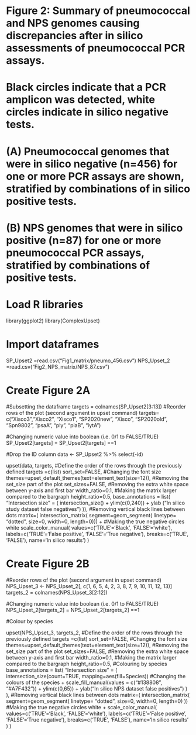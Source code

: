 # Figure 2: Summary of pneumococcal and NPS genomes causing discrepancies after in silico assessments of pneumococcal PCR assays. 
# Black circles indicate that a PCR amplicon was detected, white circles indicate in silico negative tests. 
# (A) Pneumococcal genomes that were in silico negative (n=456) for one or more PCR assays are shown, stratified by combinations of in silico positive tests. 
# (B) NPS genomes that were in silico positive (n=87) for one or more pneumococcal PCR assays, stratified by combinations of positive tests.


# Load R libraries

library(ggplot2)
library(ComplexUpset) 

# Import dataframes

SP_Upset2 =read.csv("Fig1_matrix/pneumo_456.csv")
NPS_Upset_2 =read.csv("Fig2_NPS_matrix/NPS_87.csv")

# Create Figure 2A

#Subsetting the dataframe
targets = colnames(SP_Upset2[3:13])
#Reorder rows of the plot (second argument in upset command)
targets= c("Xisco3","Xisco2", "Xisco1",  "SP2020new", "Xisco", "SP2020old", "Spn9802", "psaA", "ply", "piaB", "lytA")

#Changing numeric value into boolean (i.e. 0/1 to FALSE/TRUE)
SP_Upset2[targets] = SP_Upset2[targets] ==1

#Drop the ID column
data <- SP_Upset2 %>% select(-id)

upset(data, 
      targets,
      #Define the order of the rows through the previously defined targets =c(list)
      sort_set=FALSE,
      #Changing the font size
      themes=upset_default_themes(text=element_text(size=12)),
      #Removing the set_size part of the plot 
      set_sizes=FALSE, 
      #Removing the extra white space between y-axis and first bar
      width_ratio=0.1,
      #Making the matrix larger compared to the bargraph
      height_ratio=0.5,
      base_annotations = list(
        "Intersection size" = (
          intersection_size()
          + ylim(c(0,240)) 
          + ylab ("In silico study dataset false negatives")
          )),
      #Removing vertical black lines between dots
      matrix=(
        intersection_matrix( 
            segment=geom_segment(
                linetype= "dotted", size=0, width=0, length=0))) +
      #Making the true negative circles white
      scale_color_manual(
            values=c('TRUE'='Black', 'FALSE'='white'),
            labels=c('TRUE'='False positive', 'FALSE'='True negative'),
            breaks=c('TRUE', 'FALSE'),
            name='In silico results')
      )


# Create Figure 2B

#Reorder rows of the plot (second argument in upset command)
NPS_Upset_3 <- NPS_Upset_2[, c(1, 6, 5, 4, 2, 3, 8, 7, 9, 10, 11, 12, 13)] 
targets_2 = colnames(NPS_Upset_3[2:12])

#Changing numeric value into boolean (i.e. 0/1 to FALSE/TRUE)
NPS_Upset_2[targets_2] = NPS_Upset_2[targets_2] ==1


#Colour by species

upset(NPS_Upset_3, 
      targets_2,
      #Define the order of the rows through the previously defined targets =c(list)
      sort_set=FALSE,
      #Changing the font size
      themes=upset_default_themes(text=element_text(size=12)),
      #Removing the set_size part of the plot 
      set_sizes=FALSE, 
      #Removing the extra white space between y-axis and first bar
      width_ratio=0.1,
      #Making the matrix larger compared to the bargraph
      height_ratio=0.5,
      #Colouring by species
      base_annotations = list(
        "Intersection size" = (
          intersection_size(count=TRUE, mapping=aes(fill=Species))
          #Changing the colours of the species
          + scale_fill_manual(values = c("#138808", "#A7F432"))
          + ylim(c(0,65)) 
          + ylab("In silico NPS dataset false positives") 
          )
        ), 
      #Removing vertical black lines between dots
      matrix=(
        intersection_matrix( 
            segment=geom_segment(
                linetype= "dotted", size=0, width=0, length=0)
            ))
      #Making the true negative circles white
      + scale_color_manual(
            values=c('TRUE'='Black', 'FALSE'='white'),
            labels=c('TRUE'='False positive', 'FALSE'='True negative'),
            breaks=c('TRUE', 'FALSE'),
            name='In silico results'
        )
      )



